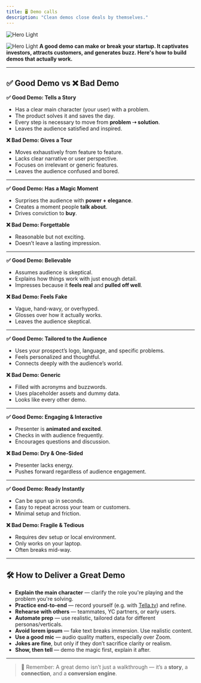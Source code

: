 ```yaml
---
title: 🖥️ Demo calls
description: "Clean demos close deals by themselves."
---
```


<img
  className="block dark:hidden"
  src="/images/demo.png"
  alt="Hero Light"
/>

<img
  className="hidden dark:block"
  src="/images/demo.png"
  alt="Hero Light"
/>
**A good demo can make or break your startup. It captivates investors, attracts customers, and generates buzz. Here's how to build demos that actually work.**

---

## ✅ Good Demo vs ❌ Bad Demo
**✅ Good Demo: Tells a Story**
- Has a clear main character (your user) with a problem.  
- The product solves it and saves the day.  
- Every step is necessary to move from **problem ➝ solution**.  
- Leaves the audience satisfied and inspired.

**❌ Bad Demo: Gives a Tour**
- Moves exhaustively from feature to feature.  
- Lacks clear narrative or user perspective.  
- Focuses on irrelevant or generic features.  
- Leaves the audience confused and bored.
---
**✅ Good Demo: Has a Magic Moment**
- Surprises the audience with **power + elegance**.  
- Creates a moment people **talk about**.  
- Drives conviction to **buy**.

**❌ Bad Demo: Forgettable** 
- Reasonable but not exciting.  
- Doesn’t leave a lasting impression.
---
**✅ Good Demo: Believable**  
- Assumes audience is skeptical.  
- Explains how things work with just enough detail.  
- Impresses because it **feels real** and **pulled off well**.

**❌ Bad Demo: Feels Fake**  
- Vague, hand-wavy, or overhyped.  
- Glosses over how it actually works.  
- Leaves the audience skeptical.

---

**✅ Good Demo: Tailored to the Audience** 
- Uses your prospect’s logo, language, and specific problems.  
- Feels personalized and thoughtful.  
- Connects deeply with the audience’s world.

**❌ Bad Demo: Generic** 
- Filled with acronyms and buzzwords.  
- Uses placeholder assets and dummy data.  
- Looks like every other demo.

---

**✅ Good Demo: Engaging & Interactive** 
- Presenter is **animated and excited**.  
- Checks in with audience frequently.  
- Encourages questions and discussion.

**❌ Bad Demo: Dry & One-Sided** 
- Presenter lacks energy.  
- Pushes forward regardless of audience engagement.

---

**✅ Good Demo: Ready Instantly** 
- Can be spun up in seconds.  
- Easy to repeat across your team or customers.  
- Minimal setup and friction.

**❌ Bad Demo: Fragile & Tedious** 
- Requires dev setup or local environment.  
- Only works on your laptop.  
- Often breaks mid-way.

---

## 🛠️ How to Deliver a Great Demo

- **Explain the main character** — clarify the role you're playing and the problem you're solving.  
- **Practice end-to-end** — record yourself (e.g. with [Tella.tv](https://tella.tv)) and refine.  
- **Rehearse with others** — teammates, YC partners, or early users.  
- **Automate prep** — use realistic, tailored data for different personas/verticals.  
- **Avoid lorem ipsum** — fake text breaks immersion. Use realistic content.  
- **Use a good mic** — audio quality matters, especially over Zoom.  
- **Jokes are fine**, but only if they don’t sacrifice clarity or realism.  
- **Show, then tell** — demo the magic first, explain it after.

---

> 🧠 Remember: A great demo isn’t just a walkthrough — it’s a **story**, a **connection**, and a **conversion engine**.
